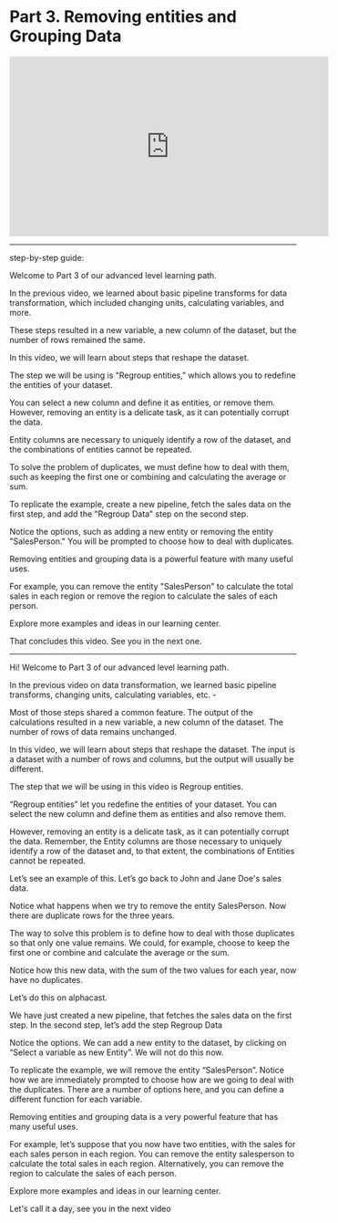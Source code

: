 # Part 3. Removing entities and Grouping Data

<iframe width="560" height="315" src="https://www.youtube.com/embed/2Naqg9pl9yg" title="YouTube video player" frameborder="0" allow="accelerometer; autoplay; clipboard-write; encrypted-media; gyroscope; picture-in-picture; web-share" allowfullscreen></iframe>

--------------------------

step-by-step guide:

Welcome to Part 3 of our advanced level learning path.

In the previous video, we learned about basic pipeline transforms for data transformation, which included changing units, calculating variables, and more.

These steps resulted in a new variable, a new column of the dataset, but the number of rows remained the same.

In this video, we will learn about steps that reshape the dataset.

The step we will be using is "Regroup entities," which allows you to redefine the entities of your dataset.

You can select a new column and define it as entities, or remove them. However, removing an entity is a delicate task, as it can potentially corrupt the data.

Entity columns are necessary to uniquely identify a row of the dataset, and the combinations of entities cannot be repeated.

To solve the problem of duplicates, we must define how to deal with them, such as keeping the first one or combining and calculating the average or sum.

To replicate the example, create a new pipeline, fetch the sales data on the first step, and add the "Regroup Data" step on the second step.

Notice the options, such as adding a new entity or removing the entity "SalesPerson." You will be prompted to choose how to deal with duplicates.

Removing entities and grouping data is a powerful feature with many useful uses.

For example, you can remove the entity "SalesPerson" to calculate the total sales in each region or remove the region to calculate the sales of each person.

Explore more examples and ideas in our learning center.

That concludes this video. See you in the next one.

------------------------------------------

Hi! Welcome to Part 3 of our advanced level learning path.

In the previous video on data transformation, we learned basic pipeline transforms, changing units, calculating variables, etc. - 

Most of those steps shared a common feature. The output of the calculations resulted in a new variable, a new column of the dataset. The number of rows of data remains unchanged.

In this video, we will learn about steps that reshape the dataset. The input is a dataset with a number of rows and columns, but the output will usually be different.

The step that we will be using in this video is Regroup entities.

“Regroup entities” let you redefine the entities of your dataset. You can select the new column and define them as entities and also remove them.

However, removing an entity is a delicate task,  as it can potentially corrupt the data. Remember, the Entity columns are those necessary to uniquely identify a row of the dataset and, to that extent, the combinations of Entities cannot be repeated. 

Let’s see an example of this. Let’s go back to John and Jane Doe's sales data. 

Notice what happens when we try to remove the entity SalesPerson. Now there are duplicate rows for the three years. 

The way to solve this problem is to define how to deal with those duplicates so that only one value remains. We could, for example, choose to keep the first one or combine and calculate the average or the sum.

Notice how this new data, with the sum of the two values for each year, now have no duplicates.

Let’s do this on alphacast.

We have just created a new pipeline, that fetches the sales data on the first step. In the second step, let’s add the step Regroup Data

Notice the options. We can add a new entity to the dataset, by clicking on “Select a variable as new Entity”. We will not do this now.

To replicate the example, we will remove the entity “SalesPerson”. Notice how we are immediately prompted to choose how are we going to deal with the duplicates. There are a number of options here, and you can define a different function for each variable.

Removing entities and grouping data is a very powerful feature that has many useful uses. 

For example, let’s suppose that you now have two entities, with the sales for each sales person in each region. You can remove the entity salesperson to calculate the total sales in each region. Alternatively, you can remove the region to calculate the sales of each person.

Explore more examples and ideas in our learning center.

Let's call it a day, see you in the next video
